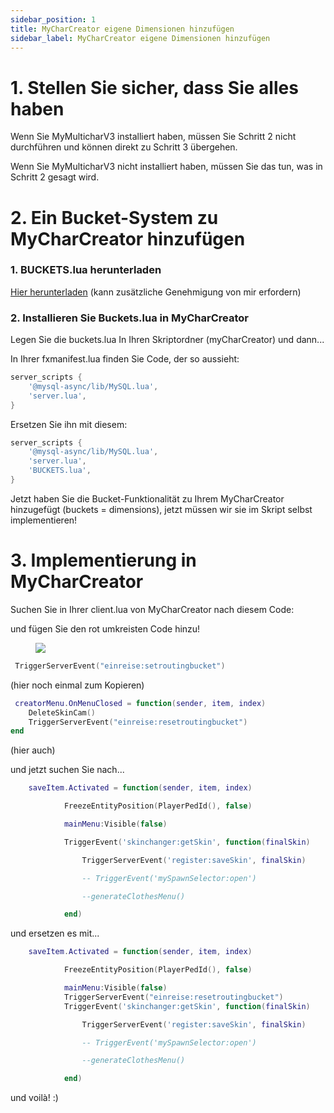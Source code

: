 ```yaml
---
sidebar_position: 1
title: MyCharCreator eigene Dimensionen hinzufügen
sidebar_label: MyCharCreator eigene Dimensionen hinzufügen
---
```


# 1. Stellen Sie sicher, dass Sie alles haben

Wenn Sie MyMulticharV3 installiert haben, müssen Sie Schritt 2 nicht durchführen und können direkt zu Schritt 3 übergehen.

Wenn Sie MyMulticharV3 nicht installiert haben, müssen Sie das tun, was in Schritt 2 gesagt wird.

# 2. Ein Bucket-System zu MyCharCreator hinzufügen

### 1. BUCKETS.lua herunterladen

[Hier herunterladen](https://drive.google.com/file/d/1GDWGnFXEDRkA6j55jMJVxzwBT7hO3Y9F/view?usp=drive_link) (kann zusätzliche Genehmigung von mir erfordern)

### 2. Installieren Sie Buckets.lua in MyCharCreator

Legen Sie die buckets.lua In Ihren Skriptordner (myCharCreator) und dann...

In Ihrer fxmanifest.lua finden Sie Code, der so aussieht:

```lua
server_scripts {
    '@mysql-async/lib/MySQL.lua',
    'server.lua',
}
```

Ersetzen Sie ihn mit diesem:

```lua
server_scripts {
    '@mysql-async/lib/MySQL.lua',
    'server.lua',
    'BUCKETS.lua',
}
```

Jetzt haben Sie die Bucket-Funktionalität zu Ihrem MyCharCreator hinzugefügt (buckets = dimensions), jetzt müssen wir sie im Skript selbst implementieren!

# 3. Implementierung in MyCharCreator

Suchen Sie in Ihrer client.lua von MyCharCreator nach diesem Code:

und fügen Sie den rot umkreisten Code hinzu!

<figure style={{textAlign: 'center'}}>
  <img src={require('/img/pasted-image-20240109192627.png').default} />
</figure>

```lua showLineNumbers
 TriggerServerEvent("einreise:setroutingbucket")
```

(hier noch einmal zum Kopieren)

```lua showLineNumbers
 creatorMenu.OnMenuClosed = function(sender, item, index)
    DeleteSkinCam()
    TriggerServerEvent("einreise:resetroutingbucket")
end
```

(hier auch)

und jetzt suchen Sie nach...

```lua showLineNumbers
    saveItem.Activated = function(sender, item, index)

            FreezeEntityPosition(PlayerPedId(), false)

            mainMenu:Visible(false)

            TriggerEvent('skinchanger:getSkin', function(finalSkin)

                TriggerServerEvent('register:saveSkin', finalSkin)

                -- TriggerEvent('mySpawnSelector:open')

                --generateClothesMenu()

            end)
```

und ersetzen es mit...

```lua showLineNumbers
    saveItem.Activated = function(sender, item, index)

            FreezeEntityPosition(PlayerPedId(), false)

            mainMenu:Visible(false)
            TriggerServerEvent("einreise:resetroutingbucket")
            TriggerEvent('skinchanger:getSkin', function(finalSkin)

                TriggerServerEvent('register:saveSkin', finalSkin)

                -- TriggerEvent('mySpawnSelector:open')

                --generateClothesMenu()

            end)
```

und voilà! :)
